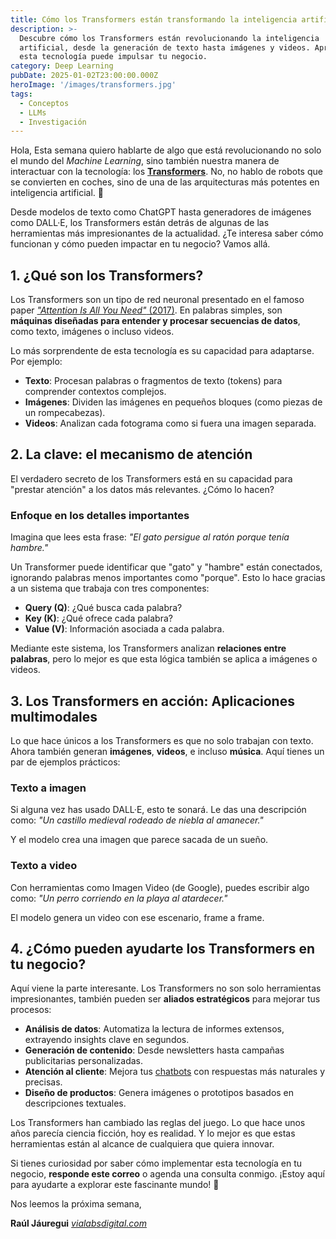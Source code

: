 ```yaml
---
title: Cómo los Transformers están transformando la inteligencia artificial
description: >-
  Descubre cómo los Transformers están revolucionando la inteligencia
  artificial, desde la generación de texto hasta imágenes y videos. Aprende cómo
  esta tecnología puede impulsar tu negocio.
category: Deep Learning
pubDate: 2025-01-02T23:00:00.000Z
heroImage: '/images/transformers.jpg'
tags:
  - Conceptos
  - LLMs
  - Investigación
---
```


Hola,
Esta semana quiero hablarte de algo que está revolucionando no solo el mundo del *Machine Learning*, sino también nuestra manera de interactuar con la tecnología: los **[Transformers](https://es.wikipedia.org/wiki/Transformador_%28modelo_de_aprendizaje_autom%C3%A1tico%29 "Transformers")**. No, no hablo de robots que se convierten en coches, sino de una de las arquitecturas más potentes en inteligencia artificial. 🤖

Desde modelos de texto como ChatGPT hasta generadores de imágenes como DALL·E, los Transformers están detrás de algunas de las herramientas más impresionantes de la actualidad. ¿Te interesa saber cómo funcionan y cómo pueden impactar en tu negocio? Vamos allá.

## **1. ¿Qué son los Transformers?**

Los Transformers son un tipo de red neuronal presentado en el famoso paper [*"Attention Is All You Need"* (2017)](https://en.wikipedia.org/wiki/Attention_Is_All_You_Need "Attention Is All You Need"). En palabras simples, son **máquinas diseñadas para entender y procesar secuencias de datos**, como texto, imágenes o incluso videos.

Lo más sorprendente de esta tecnología es su capacidad para adaptarse. Por ejemplo:

* **Texto**: Procesan palabras o fragmentos de texto (tokens) para comprender contextos complejos.
* **Imágenes**: Dividen las imágenes en pequeños bloques (como piezas de un rompecabezas).
* **Videos**: Analizan cada fotograma como si fuera una imagen separada.

## **2. La clave: el mecanismo de atención**

El verdadero secreto de los Transformers está en su capacidad para "prestar atención" a los datos más relevantes. ¿Cómo lo hacen?

### Enfoque en los detalles importantes

Imagina que lees esta frase:
*"El gato persigue al ratón porque tenía hambre."*

Un Transformer puede identificar que "gato" y "hambre" están conectados, ignorando palabras menos importantes como "porque". Esto lo hace gracias a un sistema que trabaja con tres componentes:

* **Query (Q)**: ¿Qué busca cada palabra?
* **Key (K)**: ¿Qué ofrece cada palabra?
* **Value (V)**: Información asociada a cada palabra.

Mediante este sistema, los Transformers analizan **relaciones entre palabras**, pero lo mejor es que esta lógica también se aplica a imágenes o videos.

## **3. Los Transformers en acción: Aplicaciones multimodales**

Lo que hace únicos a los Transformers es que no solo trabajan con texto. Ahora también generan **imágenes**, **videos**, e incluso **música**. Aquí tienes un par de ejemplos prácticos:

### **Texto a imagen**

Si alguna vez has usado DALL·E, esto te sonará. Le das una descripción como:
*"Un castillo medieval rodeado de niebla al amanecer."*

Y el modelo crea una imagen que parece sacada de un sueño.

### **Texto a video**

Con herramientas como Imagen Video (de Google), puedes escribir algo como:
*"Un perro corriendo en la playa al atardecer."*

El modelo genera un video con ese escenario, frame a frame.

## **4. ¿Cómo pueden ayudarte los Transformers en tu negocio?**

Aquí viene la parte interesante. Los Transformers no son solo herramientas impresionantes, también pueden ser **aliados estratégicos** para mejorar tus procesos:

* **Análisis de datos**: Automatiza la lectura de informes extensos, extrayendo insights clave en segundos.
* **Generación de contenido**: Desde newsletters hasta campañas publicitarias personalizadas.
* **Atención al cliente**: Mejora tus [chatbots](https://vialabsdigital.com/asistente-de-atencion_al_cliente_con_ia_demo/ "Asistente Virtual") con respuestas más naturales y precisas.
* **Diseño de productos**: Genera imágenes o prototipos basados en descripciones textuales.

Los Transformers han cambiado las reglas del juego. Lo que hace unos años parecía ciencia ficción, hoy es realidad. Y lo mejor es que estas herramientas están al alcance de cualquiera que quiera innovar.

Si tienes curiosidad por saber cómo implementar esta tecnología en tu negocio, **responde este correo** o agenda una consulta conmigo. ¡Estoy aquí para ayudarte a explorar este fascinante mundo! 🚀

Nos leemos la próxima semana,

**Raúl Jáuregui**
*[vialabsdigital.com](https://vialabsdigital.com "ViaLabs Digital")*
